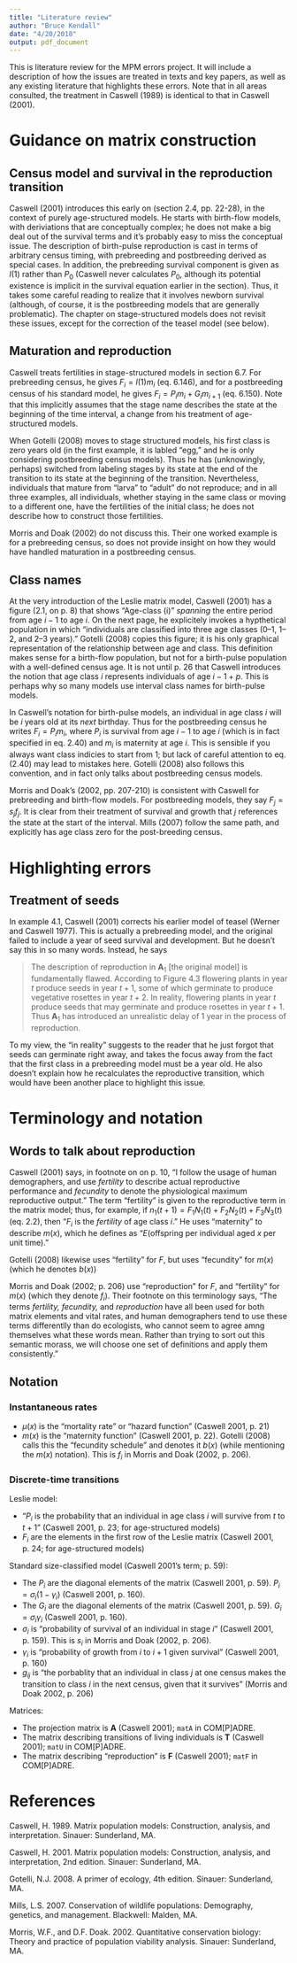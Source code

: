 ```yaml
---
title: "Literature review"
author: "Bruce Kendall"
date: "4/20/2018"
output: pdf_document
---
```


This is literature review for the MPM errors project. It will include a description of how the issues are treated in texts and key papers, as well as any existing literature that highlights these errors. Note that in all areas consulted, the treatment in Caswell (1989) is identical to that in Caswell (2001).

# Guidance on matrix construction
## Census model and survival in the reproduction transition
Caswell (2001) introduces this early on (section 2.4, pp. 22-28), in the context of purely age-structured models. He starts with birth-flow models, with deriviations that are conceptually complex; he does not make a big deal out of the survival terms and it's probably easy to miss the conceptual issue. The description of birth-pulse reproduction is cast in terms of arbitrary census timing, with prebreeding and postbreeding derived as special cases. In addition, the prebreeding survival component is given as $l(1)$ rather than $P_0$ (Caswell never calculates $P_0$, although its potential existence is implicit in the survival equation earlier in the section). Thus, it takes some careful reading to realize that it involves newborn survival (although, of course, it is the postbreeding models that are generally problematic). The chapter on stage-structured models does not revisit these issues, except for the correction of the teasel model (see below).

## Maturation and reproduction
Caswell treats fertilities in stage-structured models in section 6.7. For prebreeding census, he gives $F_i = l(1) m_i$ (eq. 6.146), and for a postbreeding census of his standard model, he gives $F_i = P_i m_i + G_i m_{i+1}$ (eq. 6.150). Note that this implicitly assumes that the stage name describes the state at the beginning of the time interval, a change from his treatment of age-structured models.

When Gotelli (2008) moves to stage structured models, his first class is zero years old (in the first example, it is labled "egg," and he is only considering postbreeding census models). Thus he has (unknowingly, perhaps) switched from labeling stages by its state at the end of the transition to its state at the beginning of the transition. Nevertheless, individuals that mature from "larva" to "adult" do not reproduce; and in all three examples, all individuals, whether staying in the same class or moving to a different one, have the fertilities of the initial class; he does not describe how to construct those fertilities.

Morris and Doak (2002) do not discuss this. Their one worked example is for a prebreeding census, so does not provide insight on how they would have handled maturation in a postbreeding census.

## Class names
At the very introduction of the Leslie matrix model, Caswell (2001) has a figure (2.1, on p. 8) that shows "Age-class (i)" *spanning* the entire period from age $i-1$ to age $i$. On the next page, he explicitely invokes a hypthetical population in which "individuals are classified into three age classes (0--1, 1--2, and 2--3 years)." Gotelli (2008) copies this figure; it is his only graphical representation of the relationship between age and class. This definition makes sense for a birth-flow population, but not for a birth-pulse population with a well-defined census age. It is not until p. 26 that Caswell introduces the notion that age class $i$ represents individuals of age $i-1+p$. This is perhaps why so many models use interval class names for birth-pulse models.

In Caswell's notation for birth-pulse models, an individual in age class $i$ will be $i$ years old at its *next* birthday. Thus for the postbreeding census he writes $F_i = P_i m_i$, where $P_i$ is survival from age $i-1$ to age $i$ (which is in fact specified in eq. 2.40) and $m_i$ is maternity at age $i$. This is sensible if you always want class indicies to start from 1; but lack of careful attention to eq. (2.40) may lead to mistakes here. Gotelli (2008) also follows this convention, and in fact only talks about postbreeding census models.

Morris and Doak's (2002, pp. 207-210) is consistent with Caswell for prebreeding and birth-flow models. For postbreeding models, they say $F_j = s_j f_j$. It is clear from their treatment of survival and growth that $j$ references the state at the start of the interval. Mills (2007) follow the same path, and explicitly has age class zero for the post-breeding census.

# Highlighting errors
## Treatment of seeds
In example 4.1, Caswell (2001) corrects his earlier model of teasel (Werner and Caswell 1977). This is actually a prebreeding model, and the original failed to include a year of seed survival and development. But he doesn't say this in so many words. Instead, he says

> The description of reproduction in $\mathbf{A}_1$ [the original model] is fundamentally flawed. According to Figure 4.3 flowering plants in year $t$ produce seeds in year $t+1$, some of which germinate to produce vegetative rosettes in year $t+2$. In reality, flowering plants in year $t$ produce seeds that may germinate and produce rosettes in year $t+1$. Thus $\mathbf{A}_1$ has introduced an unrealistic delay of 1 year in the process of reproduction.

To my view, the "in reality" suggests to the reader that he just forgot that seeds can germinate right away, and takes the focus away from the fact that the first class in a prebreeding model must be a year old. He also doesn't explain how he recalculates the reproductive transition, which would have been another place to highlight this issue.

# Terminology and notation
## Words to talk about reproduction
Caswell (2001) says, in footnote on on p. 10, "I follow the usage of human demographers, and use *fertility* to describe actual reproductive performance and *fecundity* to denote the physiological maximum reproductive output." The term "fertility" is given to the reproductive term in the matrix model; thus, for example, if $n_1(t+1) = F_1 N_1(t) + F_2 N_2(t) + F_3 N_3(t)$ (eq. 2.2), then "$F_i$ is the *fertility* of age class $i$." He uses "maternity" to describe $m(x)$, which he defines as "$E$(offspring per individual aged $x$ per unit time)." 

Gotelli (2008) likewise uses "fertility" for $F$, but uses "fecundity" for $m(x)$ (which he denotes $b(x)$)

Morris and Doak (2002; p. 206) use "reproduction" for $F$, and "fertility" for $m(x)$ (which they denote $f_i$). Their footnote on this terminology says, "The terms *fertility, fecundity,* and *reproduction* have all been used for both matrix elements and vital rates, and human demographers tend to use these terms differentlly than do ecologists, who cannot seem to agree amng themselves what these words mean. Rather than trying to sort out this semantic morass, we will choose one set of definitions and apply them consistently."

## Notation
### Instantaneous rates
- $\mu(x)$ is the "mortality rate" or "hazard function" (Caswell 2001, p. 21)
- $m(x)$ is the "maternity function" (Caswell 2001, p. 22). Gotelli (2008) calls this the "fecundity schedule" and denotes it $b(x)$ (while mentioning the $m(x)$ notation). This is $f_i$ in Morris and Doak (2002, p. 206).

### Discrete-time transitions
Leslie model:

- "$P_i$ is the probability that an individual in age class $i$ will survive from $t$ to $t+1$" (Caswell 2001, p. 23; for age-structured models)
- $F_i$ are the elements in the first row of the Leslie matrix (Caswell 2001, p. 24; for age-structured models)

Standard size-classified model (Caswell 2001's term; p. 59):

- The $P_i$ are the diagonal elements of the matrix (Caswell 2001, p. 59). $P_i = \sigma_i (1-\gamma_i)$ (Caswell 2001, p. 160).
- The $G_i$ are the diagonal elements of the matrix (Caswell 2001, p. 59). $G_i = \sigma_i \gamma_i$ (Caswell 2001, p. 160).
- $\sigma_i$ is "probability of survival of an individual in stage $i$" (Caswell 2001, p. 159). This is $s_i$ in Morris and Doak (2002, p. 206).
- $\gamma_i$ is "probability of growth from $i$ to $i+1$ given survival" (Caswell 2001, p. 160)
- $g_{ij}$ is "the porbablity that an individual in class $j$ at one census makes the transition to class $i$ in the next census, given that it survives" (Morris and Doak 2002, p. 206)

Matrices:

- The projection matrix is $\mathbf{A}$ (Caswell 2001); `matA` in COM[P]ADRE.
- The matrix describing transitions of living individuals is $\mathbf{T}$ (Caswell 2001); `matU` in COM[P]ADRE.
- The matrix describing "reproduction" is $\mathbf{F}$ (Caswell 2001); `matF` in COM[P]ADRE.

# References
Caswell, H. 1989. Matrix population models: Construction, analysis, and interpretation. Sinauer: Sunderland, MA.

Caswell, H. 2001. Matrix population models: Construction, analysis, and interpretation, 2nd edition. Sinauer: Sunderland, MA.

Gotelli, N.J. 2008. A primer of ecology, 4th edition. Sinauer: Sunderland, MA.

Mills, L.S. 2007. Conservation of wildlife populations: Demography, genetics, and management. Blackwell: Malden, MA.

Morris, W.F., and D.F. Doak. 2002. Quantitative conservation biology: Theory and practice of population viability analysis. Sinauer: Sunderland, MA.
